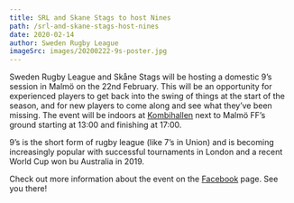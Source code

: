 ```yaml
---
title: SRL and Skane Stags to host Nines
path: /srl-and-skane-stags-host-nines
date: 2020-02-14
author: Sweden Rugby League
imageSrc: images/20200222-9s-poster.jpg
---
```


Sweden Rugby League and Skåne Stags will be hosting a domestic 9’s session in Malmö on the 22nd February. This will be an opportunity for experienced players to get back into the swing of things at the start of the season, and for new players to come along and see what they’ve been missing. The event will be indoors at [Kombihallen](https://www.google.com/maps/place/Kombihallen,+217+62+Malm%C3%B6/@55.5828638,12.9872108) next to Malmö FF’s ground starting at 13:00 and finishing at 17:00.

9’s is the short form of rugby league (like 7’s in Union) and is becoming increasingly popular with successful tournaments in London and a recent World Cup won bu Australia in 2019.

Check out more information about the event on the [Facebook](https://www.facebook.com/events/530126340936273/) page. See you there!